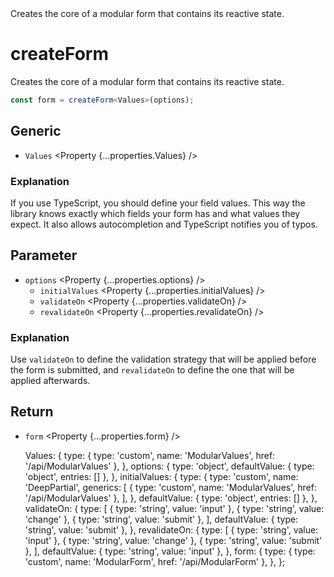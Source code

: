 
<Title>createForm</Title>
<Description>
  Creates the core of a modular form that contains its reactive state.
</Description>

# createForm

Creates the core of a modular form that contains its reactive state.

```ts
const form = createForm<Values>(options);
```

## Generic

- `Values` <Property {...properties.Values} />

### Explanation

If you use TypeScript, you should define your field values. This way the library knows exactly which fields your form has and what values they expect. It also allows autocompletion and TypeScript notifies you of typos.

## Parameter

- `options` <Property {...properties.options} />
  - `initialValues` <Property {...properties.initialValues} />
  - `validateOn` <Property {...properties.validateOn} />
  - `revalidateOn` <Property {...properties.revalidateOn} />

### Explanation

Use `validateOn` to define the validation strategy that will be applied before the form is submitted, and `revalidateOn` to define the one that will be applied afterwards.

## Return

- `form` <Property {...properties.form} />

  Values: {
    type: { type: 'custom', name: 'ModularValues', href: '/api/ModularValues' },
  },
  options: {
    type: 'object',
    defaultValue: { type: 'object', entries: [] },
  },
  initialValues: {
    type: {
      type: 'custom',
      name: 'DeepPartial',
      generics: [
        { type: 'custom', name: 'ModularValues', href: '/api/ModularValues' },
      ],
    },
    defaultValue: { type: 'object', entries: [] },
  },
  validateOn: {
    type: [
      { type: 'string', value: 'input' },
      { type: 'string', value: 'change' },
      { type: 'string', value: 'submit' },
    ],
    defaultValue: { type: 'string', value: 'submit' },
  },
  revalidateOn: {
    type: [
      { type: 'string', value: 'input' },
      { type: 'string', value: 'change' },
      { type: 'string', value: 'submit' },
    ],
    defaultValue: { type: 'string', value: 'input' },
  },
  form: {
    type: { type: 'custom', name: 'ModularForm', href: '/api/ModularForm' },
  },
};
